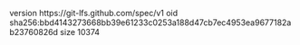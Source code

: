 version https://git-lfs.github.com/spec/v1
oid sha256:bbd4143273668bb39e61233c0253a188d47cb7ec4953ea9677182ab23760826d
size 10374
